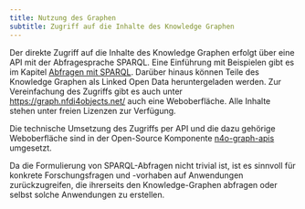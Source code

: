 ```yaml
---
title: Nutzung des Graphen
subtitle: Zugriff auf die Inhalte des Knowledge Graphen
---
```


Der direkte Zugriff auf die Inhalte des Knowledge Graphen erfolgt über eine API mit der Abfragesprache SPARQL. Eine Einführung mit Beispielen gibt es im Kapitel [Abfragen mit SPARQL](sparql.qmd). Darüber hinaus können Teile des Knowledge Graphen als Linked Open Data heruntergeladen werden. Zur Vereinfachung des Zugriffs gibt es auch unter <https://graph.nfdi4objects.net/> auch eine Weboberfläche. Alle Inhalte stehen unter freien Lizenzen zur Verfügung.

Die technische Umsetzung des Zugriffs per API und die dazu gehörige Weboberfläche sind in der Open-Source Komponente [n4o-graph-apis](https://github.com/nfdi4objects/n4o-graph-apis) umgesetzt.

Da die Formulierung von SPARQL-Abfragen nicht trivial ist, ist es sinnvoll für konkrete Forschungsfragen und -vorhaben auf Anwendungen zurückzugreifen, die ihrerseits den Knowledge-Graphen abfragen oder selbst solche Anwendungen zu erstellen.

